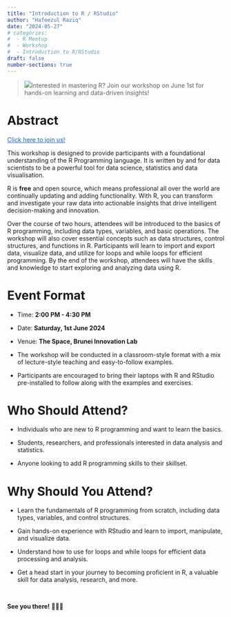 ```yaml
---
title: "Introduction to R / RStudio"
author: "Hafeezul Raziq"
date: "2024-05-27"
# categories: 
#  - R Meetup
#  - Workshop
#  - Introduction to R/RStudio
draft: false
number-sections: true
---
```


> ![](PHOTO-2024-05-22-01-53-07.jpg)Interested in mastering R? Join our workshop on June 1st for hands-on learning and data-driven insights!

# Abstract

<a href="#" onclick="window.open('https://www.meetup.com/bruneir/events/301146476/', '_blank'); return false;" style=color:#1a61b1 >Click here to join us!</a>

This workshop is designed to provide participants with a foundational understanding of the R Programming language. It is written by and for data scientists to be a powerful tool for data science, statistics and data visualisation.

R is **free** and open source, which means professional all over the world are continually updating and adding functionality. With R, you can transform and investigate your raw data into actionable insights that drive intelligent decision-making and innovation.

Over the course of two hours, attendees will be introduced to the basics of R programming, including data types, variables, and basic operations. The workshop will also cover essential concepts such as data structures, control structures, and functions in R. Participants will learn to import and export data, visualize data, and utilize for loops and while loops for efficient programming. By the end of the workshop, attendees will have the skills and knowledge to start exploring and analyzing data using R.

# Event Format

-   Time: **2:00 PM - 4:30 PM**

-   Date: **Saturday, 1st June 2024**

-   Venue: **The Space, Brunei Innovation Lab**

-   The workshop will be conducted in a classroom-style format with a mix of lecture-style teaching and easy-to-follow examples.

-   Participants are encouraged to bring their laptops with R and RStudio pre-installed to follow along with the examples and exercises.

# Who Should Attend?

-   Individuals who are new to R programming and want to learn the basics.

-   Students, researchers, and professionals interested in data analysis and statistics.

-   Anyone looking to add R programming skills to their skillset.

# Why Should You Attend?

-   Learn the fundamentals of R programming from scratch, including data types, variables, and control structures.

-   Gain hands-on experience with RStudio and learn to import, manipulate, and visualize data.

-   Understand how to use for loops and while loops for efficient data processing and analysis.

-   Get a head start in your journey to becoming proficient in R, a valuable skill for data analysis, research, and more.

<br>

**See you there!** 👩🏻‍💻
